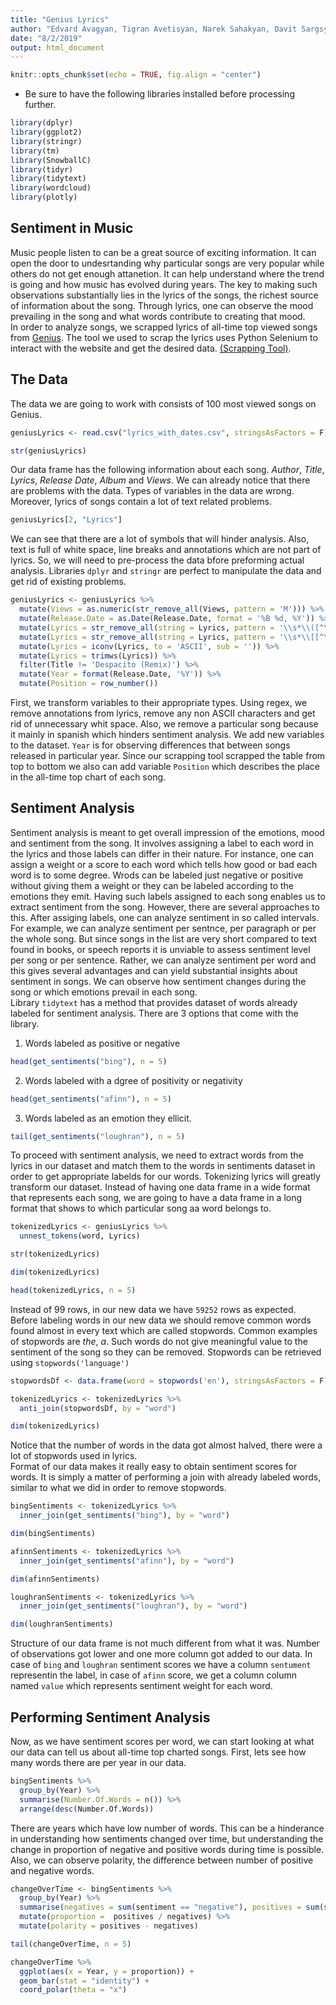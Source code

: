 ```yaml
---
title: "Genius Lyrics"
author: "Edvard Avagyan, Tigran Avetisyan, Narek Sahakyan, Davit Sargsyan, Hayk Hayrapetyan"
date: "8/2/2019"
output: html_document
---
```


```r
knitr::opts_chunk$set(echo = TRUE, fig.align = "center")
```

* Be sure to have the  following libraries installed before processing further.

```r
library(dplyr)
library(ggplot2)
library(stringr)
library(tm)
library(SnowballC)
library(tidyr)
library(tidytext)
library(wordcloud)
library(plotly)
```

## Sentiment in Music

Music people listen to can be a great source of exciting information. It can open the door to undesrtanding why particular songs are very popular while others do not get enough attanetion. It can help understand where the trend is going and how music has evolved during years. The key to making such observations substantially lies in the lyrics of the songs, the richest source of information about the song. Through lyrics, one can observe the mood prevailing in the song and what words contribute to creating that mood.  
In order to analyze songs, we scrapped lyrics of all-time top viewed songs from [Genius](https://genius.com/). The tool we used to scrap the lyrics uses Python Selenium to interact with the website and get the desired data.
[(Scrapping Tool)](https://github.com/Ea0011/lyrics_scrapper).  

## The Data

The data we are going to work with consists of 100 most viewed songs on Genius.
```r
geniusLyrics <- read.csv("lyrics_with_dates.csv", stringsAsFactors = F)
```
```r
str(geniusLyrics)
```
Our data frame has the following information about each song. *Author*, *Title*, *Lyrics*, *Release Date*, *Album* and *Views*. We can already notice that there are problems with the data. Types of variables in the data are wrong. Moreover, lyrics of songs contain a lot of text related problems.
```r
geniusLyrics[2, "Lyrics"]
```
We can see that there are a lot of symbols that will hinder analysis. Also, text is full of white space, line breaks and annotations which are not part of lyrics. So, we will need to pre-process the data bfore preforming actual analysis. Libraries ```dplyr``` and ```stringr``` are perfect to manipulate the data and get rid of existing problems.
```r
geniusLyrics <- geniusLyrics %>%
  mutate(Views = as.numeric(str_remove_all(Views, pattern = 'M'))) %>%
  mutate(Release.Date = as.Date(Release.Date, format = '%B %d, %Y')) %>%
  mutate(Lyrics = str_remove_all(string = Lyrics, pattern = '\\s*\\([^\\)]+\\)')) %>%
  mutate(Lyrics = str_remove_all(string = Lyrics, pattern = '\\s*\\[[^\\]]+\\]')) %>%
  mutate(Lyrics = iconv(Lyrics, to = 'ASCII', sub = '')) %>%
  mutate(Lyrics = trimws(Lyrics)) %>%
  filter(Title != 'Despacito (Remix)') %>%
  mutate(Year = format(Release.Date, '%Y')) %>%
  mutate(Position = row_number())
```
First, we transform variables to their appropriate types. Using regex, we remove annotations from lyrics, remove any non ASCII characters and get rid of unnecessary whit space. Also, we remove a particular song because it mainly in spanish which hinders sentiment analysis. We add new variables to the dataset. ``Year`` is for observing differences that between songs released in particular year. Since our scrapping tool scrapped the table from top to bottom we also can add variable ``Position`` which describes the place in the all-time top chart of each song.  

## Sentiment Analysis


Sentiment analysis is meant to get overall impression of the emotions, mood and sentiment from the song. It involves assigning a label to each word in the lyrics and those labels can differ in their nature. For instance, one can assign a weight or a score to each word which tells how good or bad each word is to some degree. Wrods can be labeled just negative or positive without giving them a weight or they can be labeled according to the emotions they emit. Having such labels assigned to each song enables us to extract sentiment from the song. However, there are several approaches to this. After assiging labels, one can analyze sentiment in so called intervals. For example, we can analyze sentiment per sentnce, per paragraph or per the whole song. But since songs in the list are very short compared to text found in books, or speech reports it is unviable to assess  sentiment level per song or per sentence. Rather, we can analyze sentiment per word and this gives several advantages and can yield substantial insights about sentiment in songs. We can observe how sentiment changes during the song or which emotions prevail in each song.  
Library ``tidytext`` has a method that provides dataset of words already labeled for sentiment analysis. There are 3 options that come with the library.  

1. Words labeled as positive or negative
```r
head(get_sentiments("bing"), n = 5)
```
2. Words labeled with a dgree of positivity or negativity
```r
head(get_sentiments("afinn"), n = 5)
```
3. Words labeled as an emotion they ellicit.
```r
tail(get_sentiments("loughran"), n = 5)
```

To proceed with sentiment analysis, we need to extract words from the lyrics in our dataset and match them to the words in sentiments dataset in order to get appropriate labelds for our words. Tokenizing lyrics will greatly transform our dataset. Instead of having one data frame in a wide format that represents each song, we are going to have a data frame in a long format that shows to which particular song aa word belongs to.
```r
tokenizedLyrics <- geniusLyrics %>%
  unnest_tokens(word, Lyrics)

str(tokenizedLyrics)
```
```r
dim(tokenizedLyrics)
```
```r
head(tokenizedLyrics, n = 5)
```

Instead of 99 rows, in our new data we have ``59252`` rows as expected.  
Before labeling words in our new data we should remove common words found almost in every text which are called stopwords. Common examples of stopwords are *the*, *a*. Such words do not give meaningful value to the sentiment of the song so they can be removed. Stopwords can be retrieved using ``stopwords('language')``
```r
stopwordsDf <- data.frame(word = stopwords('en'), stringsAsFactors = F)

tokenizedLyrics <- tokenizedLyrics %>%
  anti_join(stopwordsDf, by = "word")

dim(tokenizedLyrics)
```
Notice that the number of words in the data got almost halved, there were a lot of stopwords used in lyrics.  
Format of our data makes it really easy to obtain sentiment scores for words. It is simply a matter of performing a join with already labeled words, similar to what we did in order to remove stopwords.
```r
bingSentiments <- tokenizedLyrics %>%
  inner_join(get_sentiments("bing"), by = "word")

dim(bingSentiments)
```

```r
afinnSentiments <- tokenizedLyrics %>%
  inner_join(get_sentiments("afinn"), by = "word")

dim(afinnSentiments)
```

```r
loughranSentiments <- tokenizedLyrics %>%
  inner_join(get_sentiments("loughran"), by = "word")

dim(loughranSentiments)
```

Structure of our data frame is not much different from what it was. Number of observations got lower and one more column got added to our data. In case of ``bing`` and ``loughran`` sentiment scores we have a column ``sentument`` representin the label, in case of ``afinn`` score, we get a column column named ``value`` which represents sentiment weight for each word.  


## Performing Sentiment Analysis


Now, as we have sentiment scores per word, we can start looking at what our data can tell us about all-time top charted songs. First, lets see how many words there are per year in our data.

```r
bingSentiments %>%
  group_by(Year) %>%
  summarise(Number.Of.Words = n()) %>%
  arrange(desc(Number.Of.Words))
```

There are years which have low number of words. This can be a hinderance in understanding how sentiments changed over time, but understanding the change in proportion of negative and positive words during time is possible. Also, we can observe polarity, the difference between number of positive and negative words.

```r
changeOverTime <- bingSentiments %>%
  group_by(Year) %>%
  summarise(negatives = sum(sentiment == "negative"), positives = sum(sentiment == "positive")) %>%
  mutate(proportion =  positives / negatives) %>%
  mutate(polarity = positives - negatives)

tail(changeOverTime, n = 5)
```

```r
changeOverTime %>%
  ggplot(aes(x = Year, y = proportion)) + 
  geom_bar(stat = "identity") + 
  coord_polar(theta = "x")
```